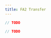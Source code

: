 ```yaml
---
title: FA2 Transfer
---
```


<!-- embedme not-recommended.beacon.ts -->

```ts
// TODO
```

<!-- embedme fa2-transfer.taquito.ts -->

```ts
// TODO
```
